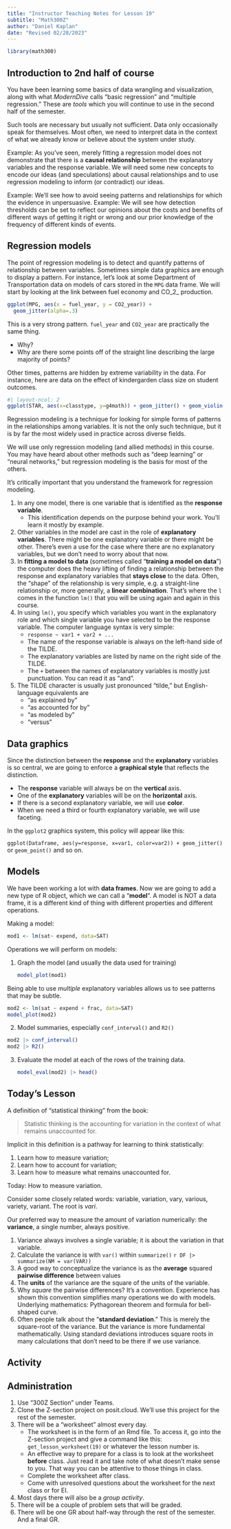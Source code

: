 ```yaml
---
title: "Instructor Teaching Notes for Lesson 19"
subtitle: "Math300Z"
author: "Daniel Kaplan"
date: "Revised 02/28/2023"
---
```



```r
library(math300)
```


## Introduction to 2nd half of course

You have been learning some basics of data wrangling and visualization, along with 
what *ModernDive* calls "basic regression" and "multiple regression." These are *tools* which you will continue to use in the second half of the semester.

Such tools are necessary but usually not sufficient. Data only occasionally speak for themselves. Most often, we need to interpret data in the context of what we already know or believe about the system under study. 

Example: As you've seen, merely fitting a regression model does not demonstrate that there is a **causal relationship** between the explanatory variables and the response variable. We will need some new concepts to encode our ideas (and speculations) about causal relationships and to use regression modeling to inform (or contradict) our ideas.

Example: We'll see how to avoid seeing patterns and relationships for which the evidence in unpersuasive. 
Example: We will see how detection thresholds can be set to reflect our opinions about the costs and benefits of different ways of getting it right or wrong and our prior knowledge of the frequency of different kinds of events.

## Regression models

The point of regression modeling is to detect and quantify patterns of relationship between variables. Sometimes simple data graphics are enough to display a pattern. For instance, let's look at some Department of Transportation data on models of cars stored in the `MPG` data frame. We will start by looking at the link between fuel economy and CO_2_ production.

```r
ggplot(MPG, aes(x = fuel_year, y = CO2_year)) +
  geom_jitter(alpha=.3)
```

This is a very strong pattern. `fuel_year` and `CO2_year` are practically the same thing.

* Why?
* Why are there some points off of the straight line describing the large majority of points?

Other times, patterns are hidden by extreme variability in the data. For instance, here are data on the effect of kindergarden class size on student outcomes.

```r
#| layout-ncol: 2
ggplot(STAR, aes(x=classtype, y=g4math)) + geom_jitter() + geom_violin(alpha=.5, fill="blue")
```

Regression modeling is a technique for looking for simple forms of patterns in the relationships among variables. It is not the only such technique, but it is by far the most widely used in practice across diverse fields. 

We will use only regression modeling (and allied methods) in this course. You may have heard about other methods such as "deep learning" or "neural networks," but regression modeling is the basis for most of the others.

It's critically important that you understand the framework for regression modeling.

1. In any one model, there is one variable that is identified as the **response variable**.
    - This identification depends on the purpose behind your work. You'll learn it mostly by example.
2. Other variables in the model are cast in the role of **explanatory variables**. There might be one explanatory variable or there might be other. There's even a use for the case where there are no explanatory variables, but we don't need to worry about that now.
3. In **fitting a model to data** (sometimes called "**training a model on data**") the computer does the heavy lifting of finding a relationship between the response and explanatory variables that **stays close** to the data. Often, the "shape" of the relationship is very simple, e.g. a straight-line relationship or, more generally, a **linear combination**. That's where the `l` comes in the function `lm()` that you will be using again and again in this course. 
4. In using `lm()`, you specify which variables you want in the explanatory role and which single variable you have selected to be the response variable. The computer language syntax is very simple:
    - `response ~ var1 + var2 + ...`
    - The name of the response variable is always on the left-hand side of the TILDE. 
    - The explanatory variables are listed by name on the right side of the TILDE. 
    - The `+` between the names of explanatory variables is mostly just punctuation. You can read it as "and".
5. The TILDE character is usually just pronounced "tilde," but English-language equivalents are
    - "as explained by"
    - "as accounted for by"
    - "as modeled by"
    - "versus"

## Data graphics

Since the distinction between the **response** and the **explanatory** variables is so central, we are going to enforce a **graphical style** that reflects the distinction.

- The **response** variable will always be on the **vertical** axis.
- One of the **explanatory** variables will be on the **horizontal** axis.
- If there is a second explanatory variable, we will use **color**.
- When we need a third or fourth explanatory variable, we will use faceting.

In the `ggplot2` graphics system, this policy will appear like this:

`ggplot(Dataframe, aes(y=response, x=var1, color=var2)) + geom_jitter()` or `geom_point()` and so on.

## Models

We have been working a lot with **data frames**. Now we are going to add a new type of R object, which we can call a "**model**". A model is NOT a data frame, it is a different kind of thing with different properties and different operations.

Making a model:

```r
mod1 <- lm(sat~ expend, data=SAT)
```

Operations we will perform on models:

1. Graph the model (and usually the data used for training)

    ```r
    model_plot(mod1)
    ```

Being able to use *multiple* explanatory variables allows us to see patterns that may be subtle.

```r
mod2 <- lm(sat ~ expend + frac, data=SAT)
model_plot(mod2)
```

2. Model summaries, especially `conf_interval()` and `R2()`

```r
mod2 |> conf_interval()
mod2 |> R2()
```

3. Evaluate the model at each of the rows of the training data.

    ```r
    model_eval(mod2) |> head()
    ```

## Today's Lesson

A definition of "statistical thinking" from the book:

> Statistic thinking is the accounting for variation in the context of what remains unaccounted for.

Implicit in this definition is a pathway for learning to think statistically:

1. Learn how to measure variation;
2. Learn how to account for variation;
3. Learn how to measure what remains unaccounted for.

Today: How to measure variation.

Consider some closely related words: variable, variation, vary, various, variety, variant. The root is *vari*.

Our preferred way to measure the amount of variation numerically: the **variance**, a single number, always positive. 

1. Variance always involves a single variable; it is about the variation in that variable.
2. Calculate the variance is with `var()` within `summarize()`
    ```r
DF |> summarize(NM = var(VAR))
    ```
3. A good way to conceptualize the variance is as the **average** squared **pairwise difference** between values
4. The **units** of the variance are the square of the units of the variable.
5. Why *square* the pairwise differences? It's a convention. Experience has shown this convention simplifies many operations we do with models. Underlying mathematics: Pythagorean theorem and formula for bell-shaped curve. 
6. Often people talk about the "**standard deviation**." This is merely the square-root of the variance. But the variance is more fundamental mathematically. Using standard deviations introduces square roots in many calculations that don't need to be there if we use variance.

## Activity

## Administration

1. Use "300Z Section" under Teams.
2. Clone the Z-section project on posit.cloud. We'll use this project for the rest of the semester.
3. There will be a "worksheet" almost every day.
    - The worksheet is in the form of an Rmd file. To access it, go into the Z-section project and give a command like this:
    `get_lesson_worksheet(19)` or whatever the lesson number is.
    - An effective way to prepare for a class is to look at the worksheet **before** class. Just read it and take note of what doesn't make sense to you. That way you can be attentive to those things in class.
    - Complete the worksheet after class.
    - Come with unresolved questions about the worksheet for the next class or for EI.
3. Most days there will also be a *group activity*.
4. There will be a couple of problem sets that will be graded.
5. There will be one GR about half-way through the rest of the semester. And a final GR.
